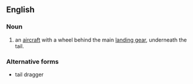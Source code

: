 ==English==

===Noun===
{{en-noun}}

# {{context|aviation}} an [[aircraft]] with a wheel behind the main [[landing gear]], underneath the tail.

===Alternative forms===
*tail dragger